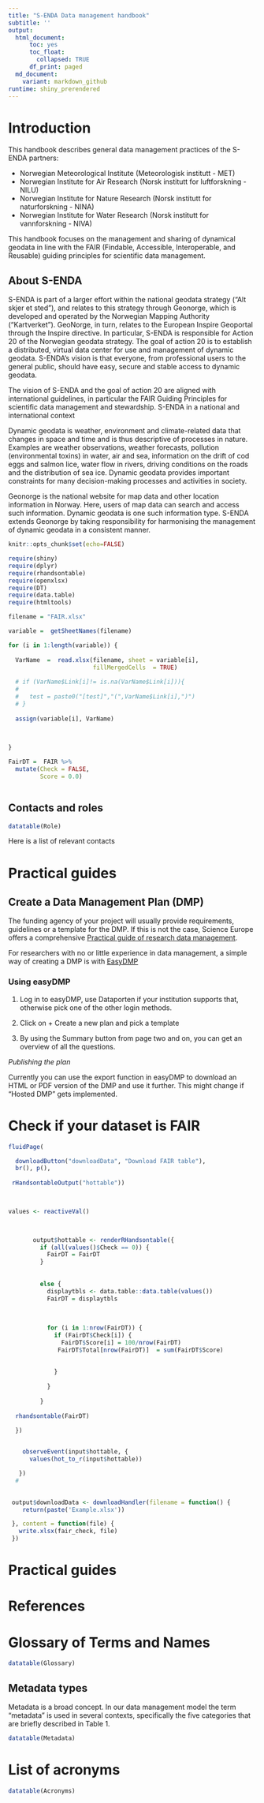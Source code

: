 ```yaml
---
title: "S-ENDA Data management handbook"
subtitle: ''
output:
  html_document:
      toc: yes
      toc_float: 
        collapsed: TRUE
      df_print: paged
  md_document:
    variant: markdown_github
runtime: shiny_prerendered
---
```


# Introduction

This handbook describes general data management practices of the S-ENDA partners:

- Norwegian Meteorological Institute (Meteorologisk institutt - MET)
- Norwegian Institute for Air Research (Norsk institutt for luftforskning - NILU)
- Norwegian Institute for Nature Research (Norsk institutt for naturforskning - NINA)
- Norwegian Institute for Water Research (Norsk institutt for vannforskning - NIVA)

This handbook focuses on the management and sharing of dynamical geodata in line with the FAIR (Findable, Accessible, Interoperable, and Reusable) guiding principles for scientific data management. 

## About S-ENDA 

S-ENDA is part of a larger effort within the national geodata strategy (“Alt skjer et sted”), and relates to this strategy through Geonorge, which is developed and operated by the Norwegian Mapping Authority (“Kartverket”). GeoNorge, in turn, relates to the European Inspire Geoportal through the Inspire directive. In particular, S-ENDA is responsible for Action 20 of the Norwegian geodata strategy. The goal of action 20 is to establish a distributed, virtual data center for use and management of dynamic geodata. S-ENDA’s vision is that everyone, from professional users to the general public, should have easy, secure and stable access to dynamic geodata.

The vision of S-ENDA and the goal of action 20 are aligned with international guidelines, in particular the FAIR Guiding Principles for scientific data management and stewardship.
S-ENDA in a national and international context

Dynamic geodata is weather, environment and climate-related data that changes in space and time and is thus descriptive of processes in nature. Examples are weather observations, weather forecasts, pollution (environmental toxins) in water, air and sea, information on the drift of cod eggs and salmon lice, water flow in rivers, driving conditions on the roads and the distribution of sea ice. Dynamic geodata provides important constraints for many decision-making processes and activities in society.

Geonorge is the national website for map data and other location information in Norway. Here, users of map data can search and access such information. Dynamic geodata is one such information type. S-ENDA extends Geonorge by taking responsibility for harmonising the management of dynamic geodata in a consistent manner.

```r
knitr::opts_chunk$set(echo=FALSE)

```


```r

require(shiny)
require(dplyr)
require(rhandsontable)
require(openxlsx)
require(DT)
require(data.table)
require(htmltools)

filename = "FAIR.xlsx"

variable =  getSheetNames(filename)

for (i in 1:length(variable)) {
 
  VarName  =  read.xlsx(filename, sheet = variable[i],
                        fillMergedCells  = TRUE)
  
  # if (VarName$Link[i]!= is.na(VarName$Link[i])){
  #   
  #   test = paste0("[test]","(",VarName$Link[i],")")
  # }
  
  assign(variable[i], VarName) 
  

    
}

FairDT =  FAIR %>%
  mutate(Check = FALSE,
         Score = 0.0)



```

## Contacts and roles 

```r
datatable(Role)
```


Here is a list of relevant contacts

# Practical guides

## Create a Data Management Plan (DMP)

The funding agency of your project will usually provide requirements, guidelines or a template for the DMP. If this is not the case, Science Europe offers a comprehensive [Practical guide of research data management](https://www.forskningsradet.no/contentassets/e4cd6d2c23cf49d4989bb10c5eea087a/se_rdm_practical_guide_final.pdf).

For researchers with no or little experience in data management, a simple way of creating a DMP is with [EasyDMP](https://www.sigma2.no/data-planning)

### Using easyDMP

1. Log in to easyDMP, use Dataporten if your institution supports that, otherwise pick one of the other login methods.

2. Click on + Create a new plan and pick a template

3. By using the Summary button from page two and on, you can get an overview of all the questions.

*Publishing the plan*

Currently you can use the export function in easyDMP to download an HTML or PDF version of the DMP and use it further. This might change if "Hosted DMP" gets implemented.



# Check if your dataset is FAIR

```r
fluidPage(

  downloadButton("downloadData", "Download FAIR table"),
  br(), p(),
  
 rHandsontableOutput("hottable"))

 

```



```r
values <- reactiveVal()
    


       output$hottable <- renderRHandsontable({
         if (all(values()$Check == 0)) {
           FairDT = FairDT
         }
         
         
         else {
           displaytbls <- data.table::data.table(values())
           FairDT = displaytbls
           
           
           
           for (i in 1:nrow(FairDT)) {
             if (FairDT$Check[i]) {
               FairDT$Score[i] = 100/nrow(FairDT)
              FairDT$Total[nrow(FairDT)]  = sum(FairDT$Score)
               
               
             }
             
           }
           
         }
      
  rhandsontable(FairDT)

  })

  
    observeEvent(input$hottable, {
      values(hot_to_r(input$hottable))

   })
  #  

 
 output$downloadData <- downloadHandler(filename = function() { 
    return(paste('Example.xlsx'))

 }, content = function(file) {
   write.xlsx(fair_check, file)
 })

```

# Practical guides


# References 

# Glossary of Terms and Names

```r
datatable(Glossary)
```

## Metadata types

Metadata is a broad concept. In our data management model the term "metadata" is used in several contexts, specifically the five categories that are briefly described in Table 1.


```r
datatable(Metadata)

```
# List of acronyms 

```r
datatable(Acronyms)
```








